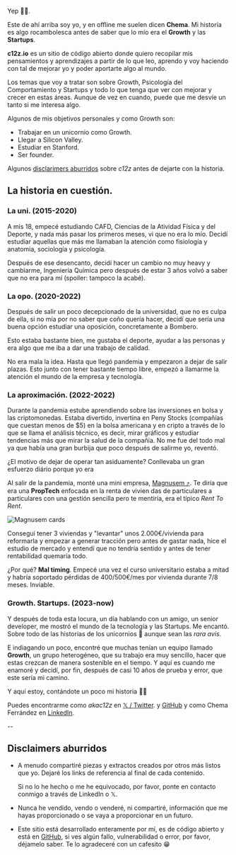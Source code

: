 ---
---


Yep ✌🏽.

Este de ahí arriba soy yo, y en offline me suelen dicen **Chema**. Mi historía es algo rocambolesca antes de saber que lo mío era el **Growth** y las **Startups**.

**c12z.io** es un sitio de código abierto donde quiero recopilar mis pensamientos y aprendizajes a partir de lo que leo, aprendo y voy haciendo con tal de mejorar yo y poder aportarte algo al mundo.

Los temas que voy a tratar son sobre Growth, Psicología del Comportamiento y Startups y todo lo que tenga que ver con mejorar y crecer en estas áreas. Aunque de vez en cuando, puede que me desvíe un tanto si me interesa algo.

Algunos de mis objetivos personales y como Growth son:

- Trabajar en un unicornio como Growth.
- Llegar a Silicon Valley.
- Estudiar en Stanford.
- Ser founder.

Algunos [disclarimers aburridos](#disclaimers-aburridos) sobre _c12z_ antes de dejarte con la historia.

## La historia en cuestión.

### La uni. (2015-2020)

A mis 18, empecé estudiando CAFD, Ciencias de la Atividad Física y del Deporte, y nada más pasar los primeros meses, vi que no era lo mío.
Decidí estudiar aquellas que más me llamaban la atención como fisiología y anatomia, sociología y psicología.

Después de ese desencanto, decidí hacer un cambio no muy heavy y cambiarme, Ingeniería Química pero después de estar 3 años volvó a saber que no era para mí (spoiler: tampoco la acabé).

### La opo. (2020-2022)

Después de salir un poco decepcionado de la universidad, que no es culpa de ella, si no mía por no saber que coño quería hacer, decidí que sería una buena opción estudiar una oposición, concretamente a Bombero.

Esto estaba bastante bien, me gustaba el deporte, ayudar a las personas y era algo que me iba a dar una trabajo de calidad.

No era mala la idea. Hasta que llegó pandemia y empezaron a dejar de salir plazas.
Esto junto con tener bastante tiempo libre, empezó a llamarme la atención el mundo de la empresa y tecnología.

### La aproximación. (2022-2022)

Durante la pandemia estube aprendiendo sobre las inversiones en bolsa y las criptomonedas. Estaba divertido, invertina en Peny Stocks (compañías que cuestan menos de $5) en la bolsa americana y en cripto a través de lo que se llama el análisis técnico, es decir, mirar gráficos y estudiar tendencias más que mirar la salud de la compañía.
No me fue del todo mal ya que había una gran burbija que poco después de salirme yo, reventó.

¿El motivo de dejar de operar tan asiduamente? Conllevaba un gran esfuerzo diário porque yo era

Al salir de la pandemia, monté una mini empresa, <a class="text-[#1f9065] no-underline" target="_blank" title="web de magnusem.com" rel="noopener noreferrer" href="https://magnusem.com">Magnusem ⤴︎</a>. Te diría que era una **PropTech** enfocada en la renta de vivien das de particulares a particulares con una gestión sencilla pero te mentiría, era el típico _Rent To Rent_.

<Image src={magnusemCards} alt="Magnusem cards" class="for-images-in-mdx" />

Conseguí tener 3 viviendas y "levantar" unos 2.000€/vivienda para reformarla y empezar a generar tracción pero antes de gastar nada, hice el estudio de mercado y entendí que no tendría sentido y antes de tener rentabilidad quemaría todo.

¿Por qué? **Mal timing**. Empecé una vez el curso universitario estaba a mitad y habría soportado pérdidas de 400/500€/mes por vivienda durante 7/8 meses. Inviable.

### Growth. Startups. (2023-now)

Y después de toda esta locura, un día hablando con un amigo, un senior developer, me mostró el mundo de la tecnología y las Startups. Me encantó. Sobre todo de las historias de los unicornios 🦄 aunque sean las _rara avis_.

E indiagando un poco, encontré que muchas tenían un equipo llamado **Growth**, un grupo heterogéneo, que su trabajo era muy sencillo, hacer que estas crezcan de manera sostenible en el tiempo. Y aquí es cuando me enamoré y decidí, por fin, después de casi 10 años de prueba y error, que este sería mi camino.

Y aquí estoy, contándote un poco mi historia ✌🏽

Puedes encontrarme como _akac12z_ en <a href="https://x.com/akac12z" target="_blank" title="x o twitter de chema ferrandez" rel="noopener noreferrer" class="text-mr-primary-green no-underline">𝕏 / Twitter</a>. y <a href="https://github.com/akac12z" target="_blank" title="github de chema ferrandez" rel="noopener noreferrer" class="text-mr-primary-green no-underline">GitHub</a> y como Chema Ferrández en <a href="https://www.linkedin.com/in/chemaferrandez/" target="_blank" title="linkedIn de chema ferrandez" rel="noopener noreferrer" class="text-mr-primary-green no-underline">LinkedIn</a>.

--

## Disclaimers aburridos

- A menudo compartiré piezas y extractos creados por otros más listos que yo. Dejaré los links de referencia al final de cada contenido.

  Si no lo he hecho o me he equivocado, por favor, ponte en contacto conmigo a través de LinkedIn o 𝕏.

- Nunca he vendido, vendo o venderé, ni compartiré, información que me hayas proporcionado o se vaya a proporcionar en un futuro.

- Este sitio está desarrollado enteramente por mí, es de código abierto y está en <a href="https://github.com/akac12z" target="_blank" title="github de chema ferrandez" rel="noopener noreferrer" class="text-mr-primary-green no-underline">GitHub</a>, si ves algún fallo, vulnerabilidad o error, por favor, déjamelo saber. Te lo agradeceré con un cafesito 😁
